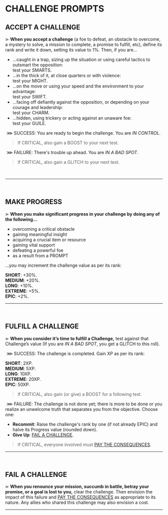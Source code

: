 # CHALLENGE PROMPTS

## ACCEPT A CHALLENGE
⋗ **When you accept a challenge** (a foe to defeat, an obstacle to overcome, a mystery to solve, a mission to complete, a promise to fulfill, etc), define its rank and write it down, setting its value to 1%. Then, if you are...
- ...caught in a trap, sizing up the situation or using careful tactics to outsmart the opposition:<br/>
 test your <span class="stat">SMARTS</span>.
- ...in the thick of it, at close quarters or with violence:<br/>
 test your <span class="stat">MIGHT</span>.
- ...on the move or using your speed and the environment to your advantage:<br/>
 test your <span class="stat">SWIFT</span>.
- ...facing off defiantly against the opposition, or depending on your courage and leadership:<br/>
 test your <span class="stat">CHARM</span>.
- ...hidden, using trickery or acting against an unaware foe:<br/>
 test your <span class="stat">GUILE</span>.

&nbsp;<span class="blueish bold">⋙ SUCCESS</span>: You are ready to begin the challenge. You are _IN CONTROL_. 

> If <span class="blueish bold">CRITICAL</span>, also gain a <span class="boost">BOOST</span> to your next test.

&nbsp;<span class="reddish bold">⋙ FAILURE</span>: There's trouble up ahead. You are _IN A BAD SPOT_. 

> If <span class="reddish bold">CRITICAL</span>, also gain a <span class="glitch" data-text="GLITCH">GLITCH</span> to your next test.
<br/>
<hr/>
<br/>

## MAKE PROGRESS
⋗ **When you make significant progress in your challenge by doing any of the following...**
- overcoming a critical obstacle
- gaining meaningful insight
- acquiring a crucial item or resource
- gaining vital support
- defeating a powerful foe
- as a result from a PROMPT

...you may increment the challenge value as per its rank:

**SHORT**: +30%.<br/>
**MEDIUM**: +20%.<br/>
**LONG**: +10%.<br/>
**EXTREME**: +5%.<br/>
**EPIC**: +2%.<br/>
<hr/>
<br/>

## FULFILL A CHALLENGE
⋗ **When you consider it’s time to fulfill a Challenge,** test against that Challenge’s value (If you are _IN A BAD SPOT_, you get a <span class="glitch" data-text="GLITCH">GLITCH</span> to this roll).

&nbsp;<span class="blueish bold">⋙ SUCCESS</span>: The challenge is completed. Gain XP as per its rank:

**SHORT**: 2XP.<br/>
**MEDIUM**: 5XP.<br/>
**LONG**: 10XP.<br/>
**EXTREME**: 20XP.<br/>
**EPIC**: 50XP.<br/>

> If <span class="blueish bold">CRITICAL</span>, also gain (or give) a <span class="boost">BOOST</span> for a following test.

&nbsp;<span class="reddish bold">⋙ FAILURE</span>: The challenge is not done yet; there is more to be done or you realize an unwelcome truth that separates you from the objective. Choose one: 
- **Recommit**: Raise the challenge's rank by one (if not already EPIC) and halve its Progress value (rounded down).
- **Give Up**: [FAIL A CHALLENGE](/prompts/challenge-prompts#fail-a-challenge).

> If <span class="reddish bold">CRITICAL</span>, everyone involved must [PAY THE CONSEQUENCES](/prompts/fate-prompts#pay-the-consequences).

<hr/>
<br/>

## FAIL A CHALLENGE
⋗ **When you renounce your mission, succumb in battle, betray your promise, or a goal is lost to you,** clear the challenge. Then envision the impact of this failure and [PAY THE CONSEQUENCES](/prompts/fate-prompts#pay-the-consequences) as appropriate to its nature. Any allies who shared this challenge may also envision a cost.
<hr/>
<br/>

<div style="height: 400px;"></div>